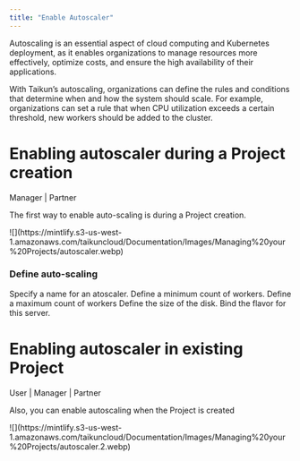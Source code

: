 ```yaml
---
title: "Enable Autoscaler"
---
```


Autoscaling is an essential aspect of cloud computing and Kubernetes deployment, as it enables organizations to manage resources more effectively, optimize costs, and ensure the high availability of their applications.

With Taikun’s autoscaling, organizations can define the rules and conditions that determine when and how the system should scale. For example, organizations can set a rule that when CPU utilization exceeds a certain threshold, new workers should be added to the cluster.

# Enabling autoscaler during a Project creation

<Icon icon="user-tie" iconType="solid" /> Manager | <Icon icon="handshake" iconType="solid" /> Partner

The first way to enable auto-scaling is during a Project creation.

<Frame caption="Enabling autoscaler during project creation">
  ![](https://mintlify.s3-us-west-1.amazonaws.com/taikuncloud/Documentation/Images/Managing%20your%20Projects/autoscaler.webp)
</Frame>

### Define auto-scaling

<AccordionGroup>
  <Accordion title="Name" icon="pencil">
    Specify a name for an atoscaler.
  </Accordion>

  <Accordion title="Minimum Workers count" icon="minimize">
    Define a minimum count of workers.
  </Accordion>

  <Accordion title="Maximum Workers count" icon="maximize">
    Define a maximum count of workers
  </Accordion>

  <Accordion title="Disk Size (GB)" icon="hard-drive">
    Define the size of the disk.
  </Accordion>

  <Accordion title="Flavor" icon="list">
    Bind the flavor for this server.
  </Accordion>
</AccordionGroup>

# Enabling autoscaler in existing Project

<Icon icon="user" iconType="solid" /> User | <Icon icon="user-tie" iconType="solid" /> Manager | <Icon icon="handshake" iconType="solid" /> Partner

Also, you can enable autoscaling when the Project is created

<Frame caption="Enabling autoscaler from settings after a project’s creation">
  ![](https://mintlify.s3-us-west-1.amazonaws.com/taikuncloud/Documentation/Images/Managing%20your%20Projects/autoscaler.2.webp)
</Frame>